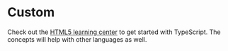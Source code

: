 # Custom

<ComingSoon />

Check out the [HTML5 learning center](/docs/html5) to get started with TypeScript. The concepts will help with other languages as well.
